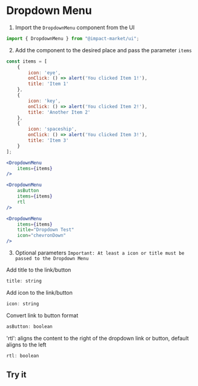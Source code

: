 
<Meta title="DropdownMenu" />

# Dropdown Menu

1. Import the `DropdownMenu` component from the UI
```jsx
import { DropdownMenu } from "@impact-market/ui";
```

2. Add the component to the desired place and pass the parameter `items`
```jsx
const items = [
    {
        icon: 'eye',
        onClick: () => alert('You clicked Item 1!'),
        title: 'Item 1'
    },
    {
        icon: 'key',
        onClick: () => alert('You clicked Item 2!'),
        title: 'Another Item 2'
    },
    {
        icon: 'spaceship',
        onClick: () => alert('You clicked Item 3!'),
        title: 'Item 3'
    }
];

<DropdownMenu
    items={items}
/>

<DropdownMenu
    asButton
    items={items}
    rtl
/>

<DropdownMenu
    items={items}
    title="Dropdown Test"
    icon="chevronDown"
/>
```

3. Optional parameters 
`Important: At least a icon or title must be passed to the Dropdown Menu`

Add title to the link/button
```jsx
title: string
```

Add icon to the link/button
```jsx
icon: string
```

Convert link to button format
```jsx
asButton: boolean
```

'rtl': aligns the content to the right of the dropdown link or button, default aligns to the left
```jsx
rtl: boolean
```

## Try it

<DropdownMenuExample />
